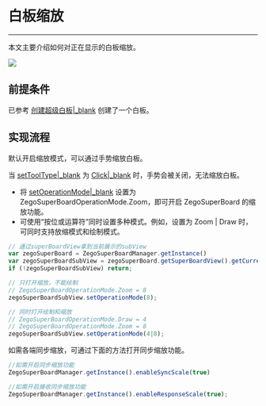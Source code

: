 # 白板缩放


- - -

本文主要介绍如何对正在显示的白板缩放。

<Frame width="512" height="auto" caption=""><img src="https://storage.zego.im/sdk-doc/Pics/WhiteboardView/zoom.gif" /></Frame>

## 前提条件

已参考 [创建超级白板\|_blank](!QuickStart/CreateWboard) 创建了一个白板。

## 实现流程

默认开启缩放模式，可以通过手势缩放白板。

<Note title="Note">

当 [setToolType\|_blank](@setToolType) 为 [Click\|_blank](@Click) 时，手势会被关闭，无法缩放白板。
</Note>

- 将 [setOperationMode\|_blank](@setOperationMode) 设置为 ZegoSuperBoardOperationMode.Zoom，即可开启 ZegoSuperBoard 的缩放功能。
- 可使用“按位或运算符”同时设置多种模式。例如，设置为 Zoom | Draw 时，可同时支持放缩模式和绘制模式。

```javascript
// 通过superBoardView拿到当前展示的subView
var zegoSuperBoard = ZegoSuperBoardManager.getInstance()
var zegoSuperBoardSubView = zegoSuperBoard.getSuperBoardView().getCurrentSuperBoardSubView();
if (!zegoSuperBoardSubView) return;

// 只打开缩放，不能绘制
// ZegoSuperBoardOperationMode.Zoom = 8
zegoSuperBoardSubView.setOperationMode(8);

// 同时打开绘制和缩放
// ZegoSuperBoardOperationMode.Draw = 4
// ZegoSuperBoardOperationMode.Zoom = 8
zegoSuperBoardSubView.setOperationMode(4|8);
```

如需各端同步缩放，可通过下面的方法打开同步缩放功能。

```javascript
//如需开启同步缩放功能
ZegoSuperBoardManager.getInstance().enableSyncScale(true)

//如需开启接收同步缩放功能
ZegoSuperBoardManager.getInstance().enableResponseScale(true);

```
